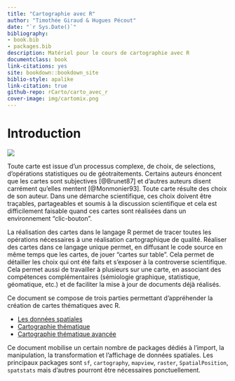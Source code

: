 ```yaml
--- 
title: "Cartographie avec R"
author: "Timothée Giraud & Hugues Pécout"
date: "`r Sys.Date()`"
bibliography:
- book.bib
- packages.bib
description: Matériel pour le cours de cartographie avec R
documentclass: book
link-citations: yes
site: bookdown::bookdown_site
biblio-style: apalike
link-citation: true
github-repo: rCarto/carto_avec_r
cover-image: img/cartomix.png
---
```





# Introduction {-}
![](img/cartomix.png)


Toute carte est issue d’un processus complexe, de choix, de selections, d’opérations statistiques ou de géotraitements. Certains auteurs énoncent que les cartes sont subjectives [@Brunet87] et d’autres auteurs disent carrément qu'elles mentent [@Monmonier93]. Toute carte résulte des choix de son auteur. Dans une démarche scientifique, ces choix doivent être traçables, partageables et soumis à la discussion scientifique et cela est difficilement faisable quand ces cartes sont réalisées dans un environnement “clic-bouton”.

La réalisation des cartes dans le langage R permet de tracer toutes les opérations nécessaires à une réalisation cartographique de qualité. Réaliser des cartes dans ce langage unique permet, en diffusant le code source en même temps que les cartes, de jouer “cartes sur table”. Cela permet de détailler les choix qui ont été faits et s’exposer à la controverse scientifique. Cela permet aussi de travailler à plusieurs sur une carte, en associant des compétences complémentaires (sémiologie graphique, statistique, géomatique, etc.) et de faciliter la mise à jour de documents déjà réalisés.


Ce document se compose de trois parties permettant d'appréhender la création de cartes thématiques avec R. 

- [Les données spatiales](#chapitre1) 
- [Cartographie thématique](#chapitre2)   
- [Cartographie thématique avancée](#chapitre3)  

Ce document mobilise un certain nombre de packages dédiés à l'import, la manipulation, la transformation et l'affichage de données spatiales. Les principaux packages sont `sf`, `cartography`, `mapview`, `raster`, `SpatialPosition`, `spatstats` mais d'autres pourront être nécessaires ponctuellement. 









